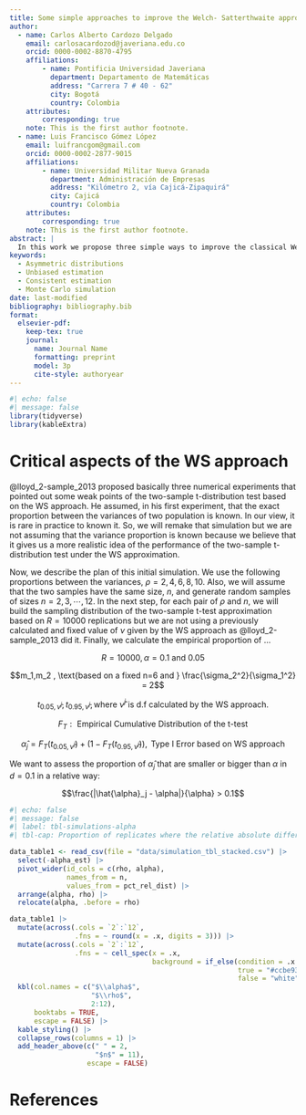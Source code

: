 ---
title: Some simple approaches to improve the Welch- Satterthwaite approximation
author:
  - name: Carlos Alberto Cardozo Delgado
    email: carlosacardozod@javeriana.edu.co
    orcid: 0000-0002-8870-4795
    affiliations: 
        - name: Pontificia Universidad Javeriana
          department: Departamento de Matemáticas
          address: "Carrera 7 # 40 - 62"
          city: Bogotá
          country: Colombia
    attributes:
        corresponding: true
    note: This is the first author footnote.
  - name: Luis Francisco Gómez López
    email: luifrancgom@gmail.com
    orcid: 0000-0002-2877-9015
    affiliations: 
        - name: Universidad Militar Nueva Granada
          department: Administración de Empresas
          address: "Kilómetro 2, vía Cajicá-Zipaquirá"
          city: Cajicá
          country: Colombia
    attributes:
        corresponding: true
    note: This is the first author footnote.
abstract: |
  In this work we propose three simple ways to improve the classical Welch-Satterthwaite (WS) approximation to the effective degree of freedom of a non-negative linear combination of $\chi^2$ distributions. The WS option is typically used in design of experiments and metrology. However, it has been pointing out in many references the multiple limitations of the inferences based on the WS approximation. Three novel  estimators of the effective degree of freedom of a non-negative linear combination of $\chi^2$ distributions are given. We also study some theoretical properties of the proposed estimators. Additionally, through several Monte Carlo simulations, we assess the bias, variance, and mean square error of the proposed estimators under (very) small and moderate sample sizes. The proposed estimators have a much better performance than the WS proposal  and his implications. Finally, two applications are presented in which the proposed estimators help to improve the performance of some interval estimation and hypothesis testing procedures.
keywords: 
  - Asymmetric distributions
  - Unbiased estimation
  - Consistent estimation
  - Monte Carlo simulation
date: last-modified
bibliography: bibliography.bib
format:
  elsevier-pdf:
    keep-tex: true
    journal:
      name: Journal Name
      formatting: preprint
      model: 3p
      cite-style: authoryear
---

```{r}
#| echo: false
#| message: false
library(tidyverse)
library(kableExtra)
```

# Critical aspects of the WS approach

@lloyd_2-sample_2013 proposed basically three numerical experiments that pointed out some weak points of the two-sample t-distribution test based on the WS approach. He assumed, in his first experiment, that the exact proportion between the variances of two population is known. In our view, it is rare in practice to known it. So, we will remake that simulation but we are not assuming that the variance proportion is known because we believe that it gives us a more realistic idea of the performance of the two-sample t-distribution test under the WS approximation.

Now, we describe the plan of this initial simulation. We use the following proportions between the variances, $\rho = 2,4,6,8,10$. Also, we will assume that the two samples have the same size, $n$, and generate random samples of sizes $n = 2,3,\cdots,12$. In the next step, for each pair of $\rho$ and $n$, we will build the sampling distribution of the two-sample t-test approximation based on $R=10000$ replications but we are not using a previously calculated and fixed value of $\nu$ given by the WS approach as @lloyd_2-sample_2013 did it. Finally, we calculate the empirical proportion of ...

$$R = 10000, \alpha = 0.1 \text{ and } 0.05$$

$$m_1,m_2 , \text{based on a fixed n=6 and } \frac{\sigma_2^2}{\sigma_1^2} = 2$$

$$t_{0.05,\hat{\nu}^j}, t_{0.95,\hat{\nu}^j},\text{where } \hat{\nu}^j \text{ is d.f calculated by the WS approach.}$$

$$F_{T}: \text{\ Empirical Cumulative Distribution of the t-test}$$

$$\hat{\alpha}_j = F_{T}(t_{0.05,\hat{\nu}^j}) + ( 1 - F_{T}( t_{0.95,\hat{\nu}^j})), \text{\ Type I Error based on WS approach}$$

We want to assess the proportion of $\hat{\alpha}_j$ that are smaller or bigger than $\alpha$ in $d=0.1$ in a relative way:

$$\frac{|\hat{\alpha}_j - \alpha|}{\alpha} > 0.1$$

```{r}
#| echo: false
#| message: false
#| label: tbl-simulations-alpha
#| tbl-cap: Proportion of replicates where the relative absolute difference between a nominal $\alpha$ and the $\alpha$-value given by WS approximation test is bigger than 0.1 where $\alpha = 0.1, 0.05.$

data_table1 <- read_csv(file = "data/simulation_tbl_stacked.csv") |> 
  select(-alpha_est) |> 
  pivot_wider(id_cols = c(rho, alpha), 
              names_from = n, 
              values_from = pct_rel_dist) |> 
  arrange(alpha, rho) |> 
  relocate(alpha, .before = rho)

data_table1 |>
  mutate(across(.cols = `2`:`12`,
                .fns = ~ round(x = .x, digits = 3))) |> 
  mutate(across(.cols = `2`:`12`,
                .fns = ~ cell_spec(x = .x,
                                   background = if_else(condition = .x > 0.1,
                                                        true = "#ccbe93",
                                                        false = "white")))) |> 
  kbl(col.names = c("$\\alpha$",
                    "$\\rho$",
                    2:12),
      booktabs = TRUE,
      escape = FALSE) |> 
  kable_styling() |> 
  collapse_rows(columns = 1) |>  
  add_header_above(c(" " = 2,
                     "$n$" = 11), 
                   escape = FALSE)
```

# References {-}
